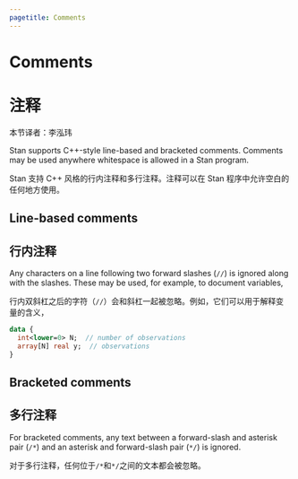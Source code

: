 ---
pagetitle: Comments
---

# Comments

# 注释

本节译者：李泓玮

Stan supports C++-style line-based and bracketed comments. Comments
may be used anywhere whitespace is allowed in a Stan program.

Stan 支持 C++ 风格的行内注释和多行注释。注释可以在 Stan 程序中允许空白的任何地方使用。

## Line-based comments

## 行内注释

Any characters on a line following two forward slashes (`//`) is
ignored along with the slashes. These may be used, for example, to
document variables,

行内双斜杠之后的字符（`//`）会和斜杠一起被忽略。例如，它们可以用于解释变量的含义，

``` stan
data {
  int<lower=0> N;  // number of observations
  array[N] real y;  // observations
}
```

## Bracketed comments 

## 多行注释

For bracketed comments, any text between a forward-slash and asterisk
pair (`/*`) and an asterisk and forward-slash pair (`*/`) is
ignored.

对于多行注释，任何位于`/*`和`*/`之间的文本都会被忽略。